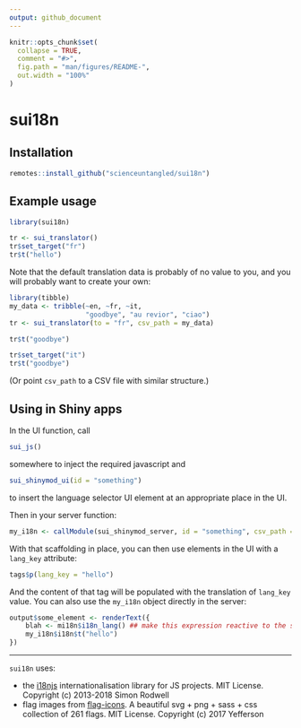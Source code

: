 ```yaml
---
output: github_document
---
```


<!-- README.md is generated from README.Rmd. Please edit that file -->

```r
knitr::opts_chunk$set(
  collapse = TRUE,
  comment = "#>",
  fig.path = "man/figures/README-",
  out.width = "100%"
)
```

# sui18n

<!-- badges: start -->
<!-- badges: end -->

## Installation

``` r
remotes::install_github("scienceuntangled/sui18n")

```

## Example usage

```r
library(sui18n)

tr <- sui_translator()
tr$set_target("fr")
tr$t("hello")

```

Note that the default translation data is probably of no value to you, and you will probably want to create your own:

```r
library(tibble)
my_data <- tribble(~en, ~fr, ~it,
                   "goodbye", "au revior", "ciao")
tr <- sui_translator(to = "fr", csv_path = my_data)

tr$t("goodbye")

tr$set_target("it")
tr$t("goodbye")

```

(Or point `csv_path` to a CSV file with similar structure.)

## Using in Shiny apps

In the UI function, call
``` r
sui_js()
```
somewhere to inject the required javascript and

``` r
sui_shinymod_ui(id = "something")
```

to insert the language selector UI element at an appropriate place in the UI.

Then in your server function:

``` r
my_i18n <- callModule(sui_shinymod_server, id = "something", csv_path = "/path/to/csv")

```

With that scaffolding in place, you can then use elements in the UI with a `lang_key` attribute:

```r
tags$p(lang_key = "hello")
```

And the content of that tag will be populated with the translation of `lang_key` value. You can also use the `my_i18n` object directly in the server:

```r
output$some_element <- renderText({
    blah <- mi18n$i18n_lang() ## make this expression reactive to the selected language
    my_i18n$i18n$t("hello")
})

```


----

`sui18n` uses:

- the [i18njs](https://github.com/roddeh/i18njs) internationalisation library for JS projects. MIT License. Copyright (c) 2013-2018 Simon Rodwell
- flag images from [flag-icons](https://github.com/yammadev/flag-icons). A beautiful svg + png + sass + css collection of 261 flags. MIT License. Copyright (c) 2017 Yefferson

